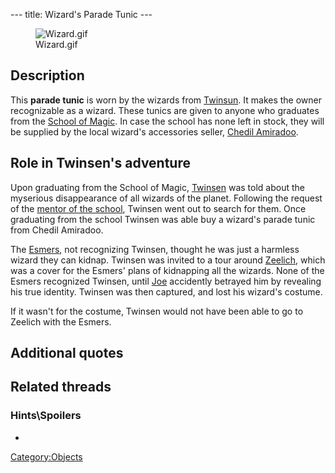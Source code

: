 ---
title: Wizard's Parade Tunic
---

[[Image:Wizard.gif|right]]

{{Quote|
Quote=This parade outfit is accessible only to Twinsun's graduated wizards. It makes you a bona fide magician.|
Character=Official description}}

==Description==
This '''parade tunic''' is worn by the wizards from [[Twinsun]]. It makes the owner recognizable as a wizard. These tunics are given to anyone who graduates from the [[School of Magic]]. In case the school has none left in stock, they will be supplied by the local wizard's accessories seller, [[Chedil Amiradoo]].

==Role in Twinsen's adventure==
Upon graduating from the School of Magic, [[Twinsen]] was told about the myserious disappearance of all wizards of the planet. Following the request of the [[Mentor of the School of Magic|mentor of the school]], Twinsen went out to search for them. Once graduating from the school Twinsen was able buy a wizard's parade tunic from Chedil Amiradoo.

The [[Esmers]], not recognizing Twinsen, thought he was just a harmless wizard they can kidnap. Twinsen was invited to a tour around [[Zeelich]], which was a cover for the Esmers' plans of kidnapping all the wizards. None of the Esmers recognized Twinsen, until [[Joe]] accidently betrayed him by revealing his true identity. Twinsen was then captured, and lost his wizard's costume.

If it wasn't for the costume, Twinsen would not have been able to go to Zeelich with the Esmers.

==Additional quotes==
{{Quote|
Quote=I don't have any spare wizard's parade tunics left. But there is a peddler on the island. I'll contact him and ask him to give you one. Go find him. Also, let your beard grow.|
Character=Mentor of the School of Magic}}
{{Quote|
Quote=You have to find a peddler who lives on the island. I advised him to provide you with a hat and your wizard's parade tunic.|
Character=Mentor of the School of Magic}}
{{Quote|
Quote=Looking for a costume or magic accessories? Well, Chedil Amiradoo has a deal that'll make your head spin. Low, low prices and after-sales service. Currently doing the rounds on your island.|
Character=An advetisement}}
{{Quote|
Quote=Ah, you must be Twinsen. Congratulations for passing your examination. If you want a magician's tunic it'll cost you 50 kashes. We'll throw in a false beard to make you look like an old magician. Interested?|
Character=Chedil Amiradoo}}
{{Quote|
Quote=You just found a parade outfit for the wizards. It'll make you look like an old wizard.|
Character=When Twinsen received the tunic}}

==Related threads==
===Hints\Spoilers===
* {{thread|id=3969|title=Hidden, and special videos in LBA2}}

[[Category:Objects]]